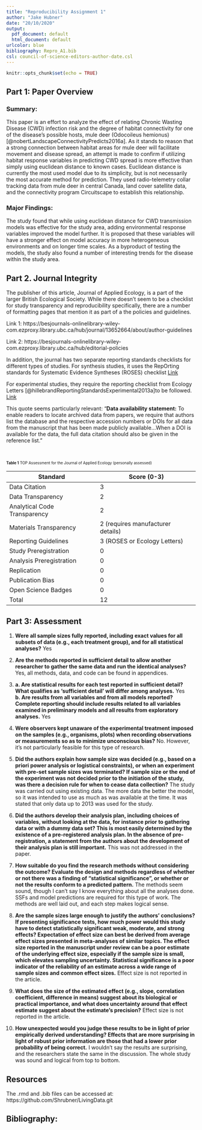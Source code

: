 ---
title: "Reproducibility Assignment 1"
author: "Jake Hubner"
date: "20/10/2020"
output:
  pdf_document: default
  html_document: default
urlcolor: blue
bibliography: Repro_A1.bib
csl: council-of-science-editors-author-date.csl
---

```{r setup, include=FALSE}
knitr::opts_chunk$set(echo = TRUE)
```


## Part 1: Paper Overview

### Summary:

  This paper is an effort to analyze the effect of relating Chronic Wasting Disease (CWD) infection risk and the degree of habitat connectivity for one of the disease’s possible hosts, mule deer (Odocoileus hemionus)[@nobertLandscapeConnectivityPredicts2016a]. As it stands to reason that a strong connection between habitat areas for mule deer will facilitate movement and disease spread, an attempt is made to confirm if utilizing habitat response variables in predicting CWD spread is more effective than simply using euclidean distance to known cases. Euclidean distance is currently the most used model due to its simplicity, but is not necessarily the most accurate method for prediction. They used radio-telemetry collar tracking data from mule deer in central Canada, land cover satellite data, and the connectivity program Circuitscape to establish this relationship. 

### Major Findings:
  The study found that while using euclidean distance for CWD transmission models was effective for the study area, adding environmental response variables improved the model further. It is proposed that these variables will have a stronger effect on model accuracy in more heterogeneous environments and on longer time scales. As a byproduct of testing the models, the study also found a number of interesting trends for the disease within the study area. 


## Part 2. Journal Integrity

The publisher of this article, Journal of Applied Ecology, is a part of the larger British Ecological Society. While there doesn't seem to be a checklist for study transparency and reproducibility specifically, there are a number of formatting pages that mention it as part of a the policies and guidelines.

Link 1: https://besjournals-onlinelibrary-wiley-com.ezproxy.library.ubc.ca/hub/journal/13652664/about/author-guidelines

Link 2: https://besjournals-onlinelibrary-wiley-com.ezproxy.library.ubc.ca/hub/editorial-policies

In addition, the journal has two separate reporting standards checklists for different types of studies. For synthesis studies, it uses the RepOrting standards for Systematic Evidence Syntheses (ROSES) checklist 
[Link](https://www.roses-reporting.com/systematic-review-reports)

For experimental studies, they require the reporting checklist from Ecology Letters 
[@hillebrandReportingStandardsExperimental2013a]to be followed.
[Link](http://www.wiley-docs.com/Checklist_for_reporting_experimental_details.pdf)


This quote seems particularly relevant: 
"**Data availability statement:** To enable readers to locate archived data from papers, we require that authors list the database and the respective accession numbers or DOIs for all data from the manuscript that has been made publicly available...When a DOI is available for the data, the full data citation should also be given in the reference list."
  
<br>

<!-- I tried many things to get this table title to work on pdf without messing anything else up. Had no luck. \center TEXT \center came closest but also had the side side effect of centering my bibliography for no reason. -->

<font size="0.8">**Table 1**  TOP Assessment for the Journal of Applied Ecology (personally assessed)</font>

| Standard                     | Score (0-3)                       |
|------------------------------|-----------------------------------|
| Data Citation                | 3                                 |
| Data Transparency            | 2                                 |
| Analytical Code Transparency | 2                                 |
| Materials Transparency       | 2 (requires manufacturer details) |
| Reporting Guidelines         | 3 (ROSES or Ecology Letters)      |
| Study Preregistration        | 0                                 |
| Analysis Preregistration     | 0                                 |
| Replication                  | 0                                 |
| Publication Bias             | 0                                 |
| Open Science Badges          | 0                                 |
| Total                        | 12                                |



## Part 3: Assessment

1. **Were all sample sizes fully reported, including exact values for all subsets of data (e.g., each treatment group), and for all statistical analyses?** Yes


2. **Are the methods reported in sufficient detail to allow another researcher to gather the same data and run the identical analyses?** Yes, all methods, data, and code can be found in appendices.


3. **a. Are statistical results for each test reported in sufficient detail? What qualifies as ‘sufficient detail’ will differ among analyses.**  Yes  
  **b. Are results from all variables and from all models reported? Complete reporting should include results related to all variables examined in preliminary models and all results from exploratory analyses.**  Yes
  
4. **Were observers kept unaware of the experimental treatment imposed on the samples (e.g., organisms, plots) when recording observations or measurements so as to minimize unconscious bias?**  No. However, it’s not particularly feasible for this type of research.


5. **Did the authors explain how sample size was decided (e.g., based on a priori power analysis or logistical constraints), or when an experiment with pre-set sample sizes was terminated? If sample size or the end of the experiment was not decided prior to the initiation of the study, was there a decision rule for when to cease data collection?** The study was carried out using existing data. The more data the better the model, so it was intended to use as much as was available at the time. It was stated that only data up to 2013 was used for the study.


6. **Did the authors develop their analysis plan, including choices of variables, without looking at the data, for instance prior to gathering data or with a dummy data set? This is most easily determined by the existence of a pre-registered analysis plan. In the absence of pre-registration, a statement from the authors about the development of their analysis plan is still important.**  This was not addressed in the paper.


7. **How suitable do you find the research methods without considering the outcome? Evaluate the design and methods regardless of whether or not there was a finding of “statistical significance”, or whether or not the results conform to a predicted pattern.**  The methods seem sound, though I can’t say I know everything about all the analyses done. SSFs and model predictions are required for this type of work. The methods are well laid out, and each step makes logical sense. 


8. **Are the sample sizes large enough to justify the authors’ conclusions? If presenting significance tests, how much power would this study have to detect statistically significant weak, moderate, and strong effects? Expectation of effect size can best be derived from average effect sizes presented in meta-analyses of similar topics. The effect size reported in the manuscript under review can be a poor estimate of the underlying effect size, especially if the sample size is small, which elevates sampling uncertainty. Statistical significance is a poor indicator of the reliability of an estimate across a wide range of sample sizes and common effect sizes.** Effect size is not reported in the article.


9. **What does the size of the estimated effect (e.g., slope, correlation coefficient, difference in means) suggest about its biological or practical importance, and what does uncertainty around that effect estimate suggest about the estimate’s precision?** Effect size is not reported in the article.


10. **How unexpected would you judge these results to be in light of prior empirically derived understanding? Effects that are more surprising in light of robust prior information are those that had a lower prior probability of being correct.** I wouldn’t say the results are surprising, and the researchers state the same in the discussion. The whole study was sound and logical from top to bottom.



## Resources

The .rmd and .bib files can be accessed at: https://github.com/Shrubner/LivingData.git


## Bibliography:



